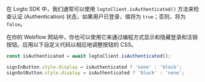 在 Logto SDK 中，我们通常可以使用 `logtoClient.isAuthenticated()` 方法来检查认证 (Authentication) 状态，如果用户已登录，值将为 `true`；否则，将为 `false`。

在你的 Webflow 网站中，你也可以使用它来通过编程方式显示和隐藏登录和注销按钮。应用以下自定义代码以相应地调整按钮的 CSS。

```js
const isAuthenticated = await logtoClient.isAuthenticated();

signInButton.style.display = isAuthenticated ? 'none' : 'block';
signOutButton.style.display = isAuthenticated ? 'block' : 'none';
```
